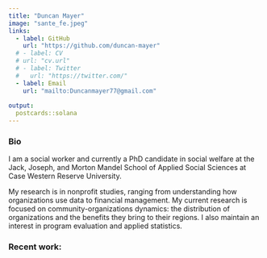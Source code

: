 ```yaml
---
title: "Duncan Mayer"
image: "sante_fe.jpeg"
links:
  - label: GitHub
    url: "https://github.com/duncan-mayer"
  # - label: CV
  # url: "cv.url"
  # - label: Twitter
  #   url: "https://twitter.com/"
  - label: Email
    url: "mailto:Duncanmayer77@gmail.com"
    
output:
  postcards::solana
---
```


### Bio 

I am a social worker and currently a PhD candidate in social welfare at the Jack, Joseph, and Morton Mandel School of Applied Social Sciences at Case Western Reserve University. 

My research is in nonprofit studies, ranging from understanding how organizations use data to financial management. My current research is focused on community-organizations dynamics: the distribution of organizations and the benefits they bring to their regions. I also maintain an interest in program evaluation and applied statistics. 

### Recent work:


